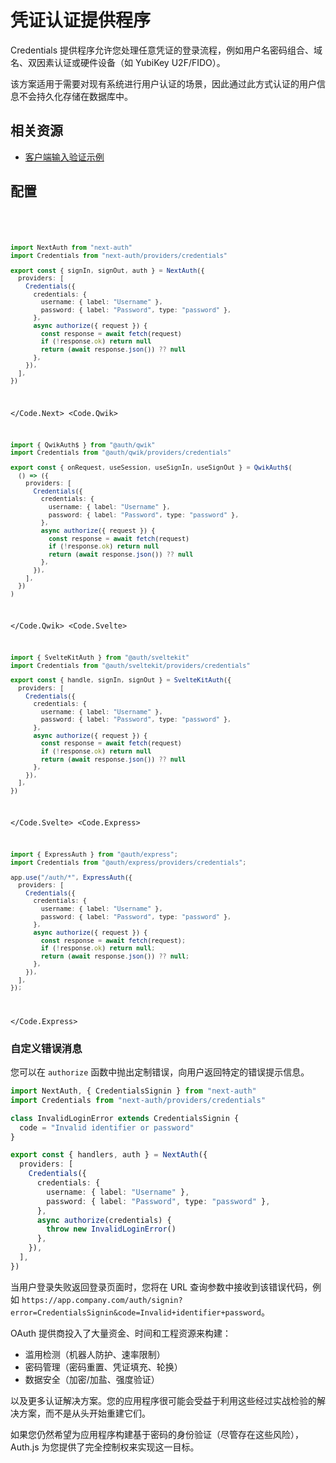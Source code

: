 
# 凭证认证提供程序

Credentials 提供程序允许您处理任意凭证的登录流程，例如用户名密码组合、域名、双因素认证或硬件设备（如 YubiKey U2F/FIDO）。

该方案适用于需要对现有系统进行用户认证的场景，因此通过此方式认证的用户信息不会持久化存储在数据库中。

## 相关资源

- [客户端输入验证示例](/getting-started/authentication/credentials#verifying-data-with-zod)

## 配置

<Code>
  <Code.Next>

```ts filename="/auth.ts"
import NextAuth from "next-auth"
import Credentials from "next-auth/providers/credentials"

export const { signIn, signOut, auth } = NextAuth({
  providers: [
    Credentials({
      credentials: {
        username: { label: "Username" },
        password: { label: "Password", type: "password" },
      },
      async authorize({ request }) {
        const response = await fetch(request)
        if (!response.ok) return null
        return (await response.json()) ?? null
      },
    }),
  ],
})
```

  </Code.Next>
  <Code.Qwik>
  
```ts filename="/src/routes/plugin@auth.ts"
import { QwikAuth$ } from "@auth/qwik"
import Credentials from "@auth/qwik/providers/credentials"

export const { onRequest, useSession, useSignIn, useSignOut } = QwikAuth$(
  () => ({
    providers: [
      Credentials({
        credentials: {
          username: { label: "Username" },
          password: { label: "Password", type: "password" },
        },
        async authorize({ request }) {
          const response = await fetch(request)
          if (!response.ok) return null
          return (await response.json()) ?? null
        },
      }),
    ],
  })
)
```

  </Code.Qwik>
  <Code.Svelte>

```ts filename="/src/auth.ts"
import { SvelteKitAuth } from "@auth/sveltekit"
import Credentials from "@auth/sveltekit/providers/credentials"

export const { handle, signIn, signOut } = SvelteKitAuth({
  providers: [
    Credentials({
      credentials: {
        username: { label: "Username" },
        password: { label: "Password", type: "password" },
      },
      async authorize({ request }) {
        const response = await fetch(request)
        if (!response.ok) return null
        return (await response.json()) ?? null
      },
    }),
  ],
})
```

  </Code.Svelte>
  <Code.Express>

```ts filename="/src/app.ts"
import { ExpressAuth } from "@auth/express";
import Credentials from "@auth/express/providers/credentials";

app.use("/auth/*", ExpressAuth({
  providers: [
    Credentials({
      credentials: {
        username: { label: "Username" },
        password: { label: "Password", type: "password" },
      },
      async authorize({ request }) {
        const response = await fetch(request);
        if (!response.ok) return null;
        return (await response.json()) ?? null;
      },
    }),
  ],
});
```

  </Code.Express>
</Code>

### 自定义错误消息

您可以在 `authorize` 函数中抛出定制错误，向用户返回特定的错误提示信息。

```ts filename="@/auth.ts" /InvalidLoginError/
import NextAuth, { CredentialsSignin } from "next-auth"
import Credentials from "next-auth/providers/credentials"

class InvalidLoginError extends CredentialsSignin {
  code = "Invalid identifier or password"
}

export const { handlers, auth } = NextAuth({
  providers: [
    Credentials({
      credentials: {
        username: { label: "Username" },
        password: { label: "Password", type: "password" },
      },
      async authorize(credentials) {
        throw new InvalidLoginError()
      },
    }),
  ],
})
```

当用户登录失败返回登录页面时，您将在 URL 查询参数中接收到该错误代码，例如 `https://app.company.com/auth/signin?error=CredentialsSignin&code=Invalid+identifier+password`。

<Callout type="warning">
OAuth 提供商投入了大量资金、时间和工程资源来构建：

- 滥用检测（机器人防护、速率限制）
- 密码管理（密码重置、凭证填充、轮换）
- 数据安全（加密/加盐、强度验证）

以及更多认证解决方案。您的应用程序很可能会受益于利用这些经过实战检验的解决方案，而不是从头开始重建它们。

如果您仍然希望为应用程序构建基于密码的身份验证（尽管存在这些风险），Auth.js 为您提供了完全控制权来实现这一目标。

</Callout>
